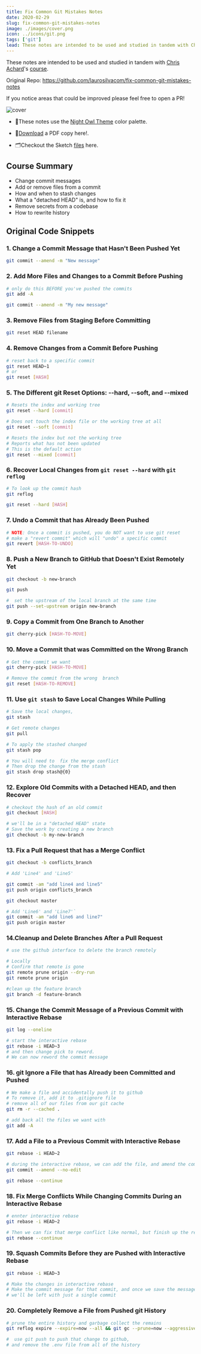 ```yaml
---
title: Fix Common Git Mistakes Notes
date: 2020-02-29
slug: fix-common-git-mistakes-notes
image: ./images/cover.png
icon: ../icons/git.png
tags: ['git']
lead: These notes are intended to be used and studied in tandem with Chris Achard's course.
---
```


These notes are intended to be used and studied in tandem with [Chris Achard](https://egghead.io/instructors/chris-achard)'s [course](https://egghead.io/courses/fix-common-git-mistakes).

Original Repo: https://github.com/laurosilvacom/fix-common-git-mistakes-notes

If you notice areas that could be improved please feel free to open a PR!

![cover](https://raw.githubusercontent.com/laurosilvacom/fix-common-git-mistakes-notes/master/cover.png)

- 🎨These notes use the [Night Owl Theme](https://github.com/sdras/night-owl-vscode-theme) color palette.

- 📄[Download](https://github.com/laurosilvacom/fix-common-git-mistakes-notes/raw/master/Notes.pdf) a PDF copy here!.

- 🗂Checkout the Sketch [files](https://github.com/laurosilvacom/fix-common-git-mistakes-notes/raw/master/Notes.sketch) here.

## Course Summary

- Change commit messages
- Add or remove files from a commit
- How and when to stash changes
- What a "detached HEAD" is, and how to fix it
- Remove secrets from a codebase
- How to rewrite history

## Original Code Snippets

### 1. Change a Commit Message that Hasn't Been Pushed Yet

```bash
git commit --amend -m "New message"
```

### 2. Add More Files and Changes to a Commit Before Pushing

```bash
# only do this BEFORE you've pushed the commits
git add -A

git commit --amend -m "My new message"
```

### 3. Remove Files from Staging Before Committing

```bash
git reset HEAD filename
```

### 4. Remove Changes from a Commit Before Pushing

```bash
# reset back to a specific commit
git reset HEAD~1
# or
git reset [HASH]
```

### 5. The Different git Reset Options: --hard, --soft, and --mixed

```bash
# Resets the index and working tree
git reset --hard [commit]

# Does not touch the index file or the working tree at all
git reset --soft [commit]

# Resets the index but not the working tree
# Reports what has not been updated
# This is the default action
git reset --mixed [commit]
```

### 6. Recover Local Changes from `git reset --hard` with `git reflog`

```bash
# To look up the commit hash
git reflog

git reset --hard [HASH]
```

### 7. Undo a Commit that has Already Been Pushed

```bash
# NOTE: Once a commit is pushed, you do NOT want to use git reset
# make a "revert commit" which will "undo" a specific commit
git revert [HASH-TO-UNDO]
```

### 8. Push a New Branch to GitHub that Doesn't Exist Remotely Yet

```bash
git checkout -b new-branch

git push

#  set the upstream of the local branch at the same time
git push --set-upstream origin new-branch
```

### 9. Copy a Commit from One Branch to Another

```bash
git cherry-pick [HASH-TO-MOVE]
```

### 10. Move a Commit that was Committed on the Wrong Branch

```bash
# Get the commit we want
git cherry-pick [HASH-TO-MOVE]

# Remove the commit from the wrong  branch
git reset [HASH-TO-REMOVE]
```

### 11. Use `git stash` to Save Local Changes While Pulling

```bash
# Save the local changes,
git stash

# Get remote changes
git pull

# To apply the stashed changed
git stash pop

# You will need to  fix the merge conflict
# Then drop the change from the stash
git stash drop stash@{0}
```

### 12. Explore Old Commits with a Detached HEAD, and then Recover

```bash
# checkout the hash of an old commit
git checkout [HASH]

# we'll be in a "detached HEAD" state
# Save the work by creating a new branch
git checkout -b my-new-branch
```

### 13. Fix a Pull Request that has a Merge Conflict

```bash
git checkout -b conflicts_branch

# Add 'Line4' and 'Line5'

git commit -am "add line4 and line5"
git push origin conflicts_branch

git checkout master

# Add 'Line6' and 'Line7'`
git commit -am "add line6 and line7"
git push origin master
```

### 14.Cleanup and Delete Branches After a Pull Request

```bash
# use the github interface to delete the branch remotely

# Locally
# Confirm that remote is gone
git remote prune origin --dry-run
git remote prune origin

#clean up the feature branch
git branch -d feature-branch
```

### 15. Change the Commit Message of a Previous Commit with Interactive Rebase

```bash
git log --oneline

# start the interactive rebase
git rebase -i HEAD~3
# and then change pick to reword.
# We can now reword the commit message
```

### 16. git Ignore a File that has Already been Committed and Pushed

```bash
# We make a file and accidentally push it to github
# To remove it, add it to .gitignore file
# remove all of our files from our git cache
git rm -r --cached .

# add back all the files we want with
git add -A
```

### 17. Add a File to a Previous Commit with Interactive Rebase

```bash
git rebase -i HEAD~2

# during the interactive rebase, we can add the file, and amend the commi
git commit --amend --no-edit

git rebase --continue
```

### 18. Fix Merge Conflicts While Changing Commits During an Interactive Rebase

```bash
# ennter interactive rebase
git rebase -i HEAD~2

# Then we can fix that merge conflict like normal, but finish up the rebase
git rebase --continue
```

### 19. Squash Commits Before they are Pushed with Interactive Rebase

```bash
git rebase -i HEAD~3

# Make the changes in interactive rebase
# Make the commit message for that commit, and once we save the message
# we'll be left with just a single commit
```

### 20. Completely Remove a File from Pushed git History

```bash
# prune the entire history and garbage collect the remains
git reflog expire --expire=now --all && git gc --prune=now --aggressive

#  use git push to push that change to github,
# and remove the .env file from all of the history
```

